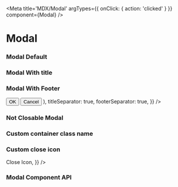 

<Meta
  title='MDX/Modal'
  argTypes={{ onClick: { action: 'clicked' } }}
  component={Modal}
/>

# Modal

### Modal Default

<Story name='modalDefault'>
  <VisibilityToggler modalProperties={{ visibility: false }} />
</Story>

### Modal With title

<Story name='modalWithTitle'>
  <VisibilityToggler
    modalProperties={{ visibility: false, title: 'Modal with title' }}
  />
</Story>

### Modal With Footer

<Story name='modalWithFooter'>
  <VisibilityToggler
    modalProperties={{
      visibility: false,
      title: 'Modal with Footer',
      footer: (
        <div>
          <button>OK</button>
          <button>Cancel</button>
        </div>
      ),
      titleSeparator: true,
      footerSeparator: true,
    }}
  />
</Story>

### Not Closable Modal

<Story name='notClosableModal'>
  <VisibilityToggler
    modalProperties={{
      visibility: false,
      title: 'Not Closable Modal',
      titleSeparator: true,
      footerSeparator: true,
      closable: false,
    }}
  />
</Story>

### Custom container class name

<Story name='customContainerClassName'>
  <VisibilityToggler
    modalProperties={{
      visibility: false,
      title: 'Custom Container Class Name Modal',
      titleSeparator: true,
      footerSeparator: true,
      className: 'customClassName',
    }}
  />
</Story>

### Custom close icon

<Story name='customCloseIcon'>
  <VisibilityToggler
    modalProperties={{
      visibility: false,
      title: 'Custom Close Icon Modal',
      titleSeparator: true,
      footerSeparator: true,
      closeIcon: <div>Close Icon</div>,
    }}
  />
</Story>

### Modal Component API

<ArgsTable of={Modal} />
